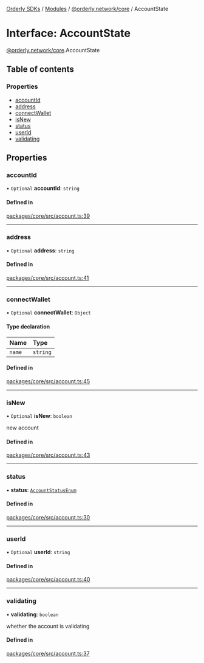 [Orderly SDKs](/sdks/tech-doc/README) / [Modules](/sdks/tech-doc/modules) / [@orderly.network/core](/sdks/tech-doc/modules/orderly_network_core) / AccountState

# Interface: AccountState

[@orderly.network/core](/sdks/tech-doc/modules/orderly_network_core).AccountState

## Table of contents

### Properties

- [accountId](/sdks/tech-doc/interfaces/orderly_network_core.AccountState#accountid)
- [address](/sdks/tech-doc/interfaces/orderly_network_core.AccountState#address)
- [connectWallet](/sdks/tech-doc/interfaces/orderly_network_core.AccountState#connectwallet)
- [isNew](/sdks/tech-doc/interfaces/orderly_network_core.AccountState#isnew)
- [status](/sdks/tech-doc/interfaces/orderly_network_core.AccountState#status)
- [userId](/sdks/tech-doc/interfaces/orderly_network_core.AccountState#userid)
- [validating](/sdks/tech-doc/interfaces/orderly_network_core.AccountState#validating)

## Properties

### accountId

• `Optional` **accountId**: `string`

#### Defined in

[packages/core/src/account.ts:39](https://github.com/OrderlyNetwork/js-sdk/blob/91fd031/packages/core/src/account.ts#L39)

___

### address

• `Optional` **address**: `string`

#### Defined in

[packages/core/src/account.ts:41](https://github.com/OrderlyNetwork/js-sdk/blob/91fd031/packages/core/src/account.ts#L41)

___

### connectWallet

• `Optional` **connectWallet**: `Object`

#### Type declaration

| Name | Type |
| :------ | :------ |
| `name` | `string` |

#### Defined in

[packages/core/src/account.ts:45](https://github.com/OrderlyNetwork/js-sdk/blob/91fd031/packages/core/src/account.ts#L45)

___

### isNew

• `Optional` **isNew**: `boolean`

new account

#### Defined in

[packages/core/src/account.ts:43](https://github.com/OrderlyNetwork/js-sdk/blob/91fd031/packages/core/src/account.ts#L43)

___

### status

• **status**: [`AccountStatusEnum`](../enums/orderly_network_types.AccountStatusEnum)

#### Defined in

[packages/core/src/account.ts:30](https://github.com/OrderlyNetwork/js-sdk/blob/91fd031/packages/core/src/account.ts#L30)

___

### userId

• `Optional` **userId**: `string`

#### Defined in

[packages/core/src/account.ts:40](https://github.com/OrderlyNetwork/js-sdk/blob/91fd031/packages/core/src/account.ts#L40)

___

### validating

• **validating**: `boolean`

whether the account is validating

#### Defined in

[packages/core/src/account.ts:37](https://github.com/OrderlyNetwork/js-sdk/blob/91fd031/packages/core/src/account.ts#L37)
